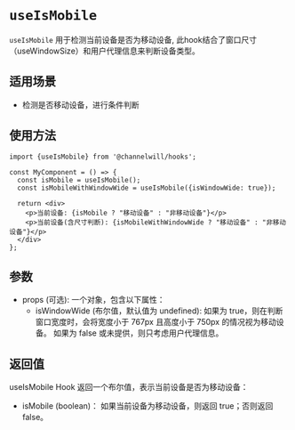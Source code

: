<Meta title="Hooks/useIsMobile" />

# `useIsMobile`

`useIsMobile` 用于检测当前设备是否为移动设备, 此hook结合了窗口尺寸（useWindowSize）和用户代理信息来判断设备类型。

## 适用场景
- 检测是否移动设备，进行条件判断

## 使用方法

```tsx
import {useIsMobile} from '@channelwill/hooks';

const MyComponent = () => {
  const isMobile = useIsMobile();
  const isMobileWithWindowWide = useIsMobile({isWindowWide: true});

  return <div>
    <p>当前设备: {isMobile ? "移动设备" : "非移动设备"}</p>
    <p>当前设备(含尺寸判断): {isMobileWithWindowWide ? "移动设备" : "非移动设备"}</p>
  </div>
};
```

## 参数
- props (可选): 一个对象，包含以下属性：
  - isWindowWide (布尔值，默认值为 undefined):
    如果为 true，则在判断窗口宽度时，会将宽度小于 767px 且高度小于 750px 的情况视为移动设备。
    如果为 false 或未提供，则只考虑用户代理信息。

## 返回值
useIsMobile Hook 返回一个布尔值，表示当前设备是否为移动设备：

- isMobile (boolean)：
如果当前设备为移动设备，则返回 true；否则返回 false。
